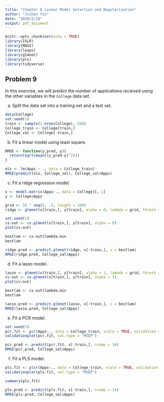 ```yaml
---
title: "Chapter 6 Linear Model Selection and Regularization"
author: "Jishen Yin"
date: "2020/5/10"
output: pdf_document
---
```


```r
knitr::opts_chunk$set(echo = TRUE)
library(ISLR)
library(MASS)
library(leaps)
library(glmnet)
library(pls)
library(tidyverse)
```

## Problem 9

In this exercise, we will predict the number of applications received using the other variables in the `College` data set.

(a) Split the data set into a training set and a test set.

```r
data(College)
set.seed(1)
train <- sample(1:nrow(College), 500)
College_train <- College[train,]
College_val <- College[-train,]
```

(b) Fit a linear model using least square.

```r
RMSE <- function(y_pred, y){
  return(sqrt(mean((y_pred-y)^2)))
}
```


```r
ols <- lm(Apps ~ ., data = College_train)
RMSE(predict(ols, College_val), College_val$Apps)
```

(c) Fit a ridge regression model.

```r
x <- model.matrix(Apps~., data = College)[,-1]
y <- College$Apps

grid <- 10 ^ seq(5, -5, length = 100)
ridge <- glmnet(x[train,], y[train], alpha = 0, lambda = grid, thresh = 1e-12)
```

```r
set.seed(1)
cv.out <- cv.glmnet(x[train,], y[train], alpha = 0)
plot(cv.out)
```

```r
bestlam <- cv.out$lambda.min
bestlam
```

```r
ridge.pred <- predict.glmnet(ridge, x[-train,], s = bestlam)
RMSE(ridge.pred, College_val$Apps)
```

(d) Fit a lasso model.

```r
lasso <- glmnet(x[train,], y[train], alpha = 1, lambda = grid, thresh = 1e-12)
cv.out <- cv.glmnet(x[train,], y[train], alpha = 1)
plot(cv.out)
```

```r
bestlam <- cv.out$lambda.min
bestlam
```

```r
lasso.pred <- predict.glmnet(lasso, x[-train,], s = bestlam)
RMSE(lasso.pred, College_val$Apps)
```

(e) Fit a PCR model.

```r
set.seed(5)
pcr.fit <- pcr(Apps~., data = College_train, scale = TRUE, validation = "CV")
validationplot(pcr.fit, val.type = "MSEP")
```

```r
pcr.pred <- predict(pcr.fit, x[-train,], ncomp = 16)
RMSE(pcr.pred, College_val$Apps)
```

(f) Fit a PLS model.

```r
pls.fit <- plsr(Apps~., data = College_train, scale = TRUE, validation = "CV")
validationplot(pls.fit, val.type = "MSEP")
```

```r
summary(pls.fit)
```

```r
pls.pred <- predict(pls.fit, x[-train,], ncomp = 14)
RMSE(pls.pred, College_val$Apps)
```

